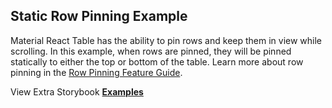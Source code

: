
<Head>
  <title>{'Static Row Pinning Example - Material React Table V2 Docs'}</title>
  <meta
    name="description"
    content="An example of Material React Table which shows how to pin individual rows to the top or bottom of the table to keep them in view while scrolling."
  />
  <meta
    property="og:title"
    content="Static Row Pinning Material React Table Example"
  />
  <meta
    property="og:description"
    content="An example of Material React Table which shows how to pin individual rows to the top or bottom of the table to keep them in view while scrolling."
  />
</Head>

## Static Row Pinning Example

Material React Table has the ability to pin rows and keep them in view while scrolling. In this example, when rows are pinned, they will be pinned statically to either the top or bottom of the table. Learn more about row pinning in the [Row Pinning Feature Guide](/docs/guides/row-pinning).

<Examples isPage />

View Extra Storybook **[Examples](https://www.material-react-table.dev/?path=/story/prop-playground--default)**
